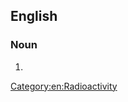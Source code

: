 ==English==

===Noun===
{{en-noun}}

# {{synonym of|en|radioactive dating}}
[[Category:en:Radioactivity]]